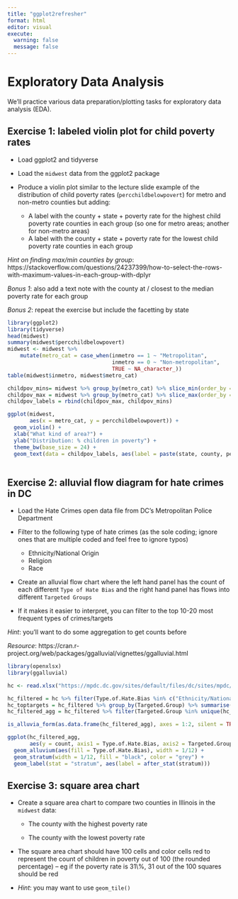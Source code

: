 ```yaml
---
title: "ggplot2refresher"
format: html
editor: visual
execute: 
  warning: false
  message: false
---
```


# Exploratory Data Analysis

We'll practice various data preparation/plotting tasks for exploratory data analysis (EDA).

## Exercise 1: labeled violin plot for child poverty rates

-   Load ggplot2 and tidyverse

-   Load the `midwest` data from the ggplot2 package

-   Produce a violin plot similar to the lecture slide example of the distribution of child poverty rates (`percchildbelowpovert`) for metro and non-metro counties but adding:

    -   A label with the county + state + poverty rate for the highest child poverty rate counties in each group (so one for metro areas; another for non-metro areas)
    -   A label with the county + state + poverty rate for the lowest child poverty rate counties in each group

*Hint on finding max/min counties by group*: https://stackoverflow.com/questions/24237399/how-to-select-the-rows-with-maximum-values-in-each-group-with-dplyr

*Bonus 1*: also add a text note with the county at / closest to the median poverty rate for each group

*Bonus 2*: repeat the exercise but include the facetting by state

```r
library(ggplot2)
library(tidyverse)
head(midwest)
summary(midwest$percchildbelowpovert)
midwest <- midwest %>%
    mutate(metro_cat = case_when(inmetro == 1 ~ "Metropolitan",
                                 inmetro == 0 ~ "Non-metropolitan",
                                 TRUE ~ NA_character_))
table(midwest$inmetro, midwest$metro_cat)

```

```r
childpov_mins= midwest %>% group_by(metro_cat) %>% slice_min(order_by = percchildbelowpovert)
childpov_max = midwest %>% group_by(metro_cat) %>% slice_max(order_by = percchildbelowpovert)
childpov_labels = rbind(childpov_max, childpov_mins)
```

```r
ggplot(midwest,
       aes(x = metro_cat, y = percchildbelowpovert)) +
  geom_violin() +
  xlab("What kind of area?") +
  ylab("Distribution: % children in poverty") +
  theme_bw(base_size = 24) +
  geom_text(data = childpov_labels, aes(label = paste(state, county, percchildbelowpovert)), position = position_dodge(0.9), vjust = 0.5) 
 
```

## Exercise 2: alluvial flow diagram for hate crimes in DC

-   Load the Hate Crimes open data file from DC's Metropolitan Police Department

-   Filter to the following type of hate crimes (as the sole coding; ignore ones that are multiple coded and feel free to ignore typos)

    -   Ethnicity/National Origin
    -   Religion
    -   Race

-   Create an alluvial flow chart where the left hand panel has the count of each different `Type of Hate Bias` and the right hand panel has flows into different `Targeted Groups`

-   If it makes it easier to interpret, you can filter to the top 10-20 most frequent types of crimes/targets

*Hint*: you'll want to do some aggregation to get counts before

*Resource*: https://cran.r-project.org/web/packages/ggalluvial/vignettes/ggalluvial.html

```r
library(openxlsx)
library(ggalluvial)

hc <- read.xlsx("https://mpdc.dc.gov/sites/default/files/dc/sites/mpdc/publication/attachments/Hate%20Crimes%20Open%20Data_16.xlsx")

hc_filtered = hc %>% filter(Type.of.Hate.Bias %in% c("Ethnicity/National Origin", "Race", "Religion"))
hc_toptargets = hc_filtered %>% group_by(Targeted.Group) %>% summarise(crime_count = n()) %>% top_n(crime_count, n = 15)
hc_filtered_agg = hc_filtered %>% filter(Targeted.Group %in% unique(hc_toptargets$Targeted.Group)) %>% group_by(Type.of.Hate.Bias, Targeted.Group) %>% summarise(count = n())

is_alluvia_form(as.data.frame(hc_filtered_agg), axes = 1:2, silent = TRUE)

ggplot(hc_filtered_agg,
       aes(y = count, axis1 = Type.of.Hate.Bias, axis2 = Targeted.Group)) +
  geom_alluvium(aes(fill = Type.of.Hate.Bias), width = 1/12) +
  geom_stratum(width = 1/12, fill = "black", color = "grey") +
  geom_label(stat = "stratum", aes(label = after_stat(stratum)))

```

## Exercise 3: square area chart

-   Create a square area chart to compare two counties in Illinois in the `midwest` data:

    -   The county with the highest poverty rate

    -   The county with the lowest poverty rate

-   The square area chart should have 100 cells and color cells red to represent the count of children in poverty out of 100 (the rounded percentage) -- eg if the poverty rate is 31\\%, 31 out of the 100 squares should be red

-   *Hint*: you may want to use `geom_tile()`

```r


```
